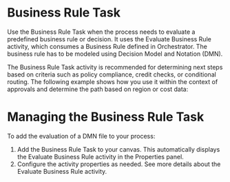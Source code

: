 ﻿# Business Rule Task

Use the Business Rule Task when the process needs to evaluate a predefined business rule or decision. It uses the Evaluate Business Rule activity, which consumes a Business Rule defined in Orchestrator. The business rule has to be modeled using Decision Model and Notation (DMN).

The Business Rule Task activity is recommended for determining next steps based on criteria such as policy compliance, credit checks, or conditional routing. The following example shows how you use it within the context of approvals and determine the path based on region or cost data:



# Managing the Business Rule Task

To add the evaluation of a DMN file to your process:

1. Add the Business Rule Task to your canvas. This automatically displays the Evaluate Business Rule activity in the Properties panel.
2. Configure the activity properties as needed. See more details about the Evaluate Business Rule activity.
